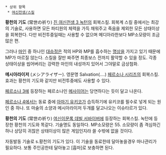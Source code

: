  * 상위 항목
  * [[여신전생/스킬]]

'''황천의 기도''' (常世の祈り)
[[진 여신전생 3 녹턴]]의 회복스킬. 회복계 스킬 중에서는 최강의 기술로, 사용하면 모든 파티원의 체력을 가득 채워주고 죽음을 제외한 모든 상태이상을 회복한다. 다만 비전투중일때는 사용할 수 없으며 메디아라한보다 MP소모량이 조금 많은 편. 

그러나 [[마인]] 중 하나인 [[대승정]]은 적의 HP와 MP를 흡수하는 [[명상]]을 가지고 있기 때문에 MP가 마르질 않는다. 스킬을 잘만 짜주면 최종보스 전까지 활약할 수 있을 정도. 각종 상태이상을 씹어버리는 강력한 마인의 내성까지 있어서 그야말로 금상첨화.


'''메시아라이저''' (メシアライザー). 영문명 Salvation(....)
[[페르소나 시리즈]]의 회복스킬.
효과는 황천의 기도와 같지만 비전투중에도 사용할 수 있다. 

[[페르소나 3]]에 등장하는 페르소나인 [[메사이어]]는 당연하다는 듯이 달고 나온다.

[[페르소나 4]]에서는 동료 중에 [[아마기 유키코]]가 습득하기에 유키코를 필수로 넣게 되는 원인 중 하나.
또 마술의 소양과 메시아라이저 두개를 달고나오는 이슈타르가 있다. 


'''황천의 기도''' (常世の祈り) 
[[여신이문록 데빌 서바이버]]에 등장하는 회복스킬.
녹턴에 등장한 황천의 기도와 똑같다. 기술명도 동일하다. MP소모량은 55. 소모량이 좀 격심하긴 하나 상당히 귀찮은 상태이상이 많은 게임인지라 쓸 수밖에 없을 것이다.

자동발동 기술로 s.황천의 기도가 있다. 이 기술을 동료한테 달아놓을경우 마나관리가 필요하다. 보통 주인공한테 달아놓고 [흡마]로 보충하면 된다.
